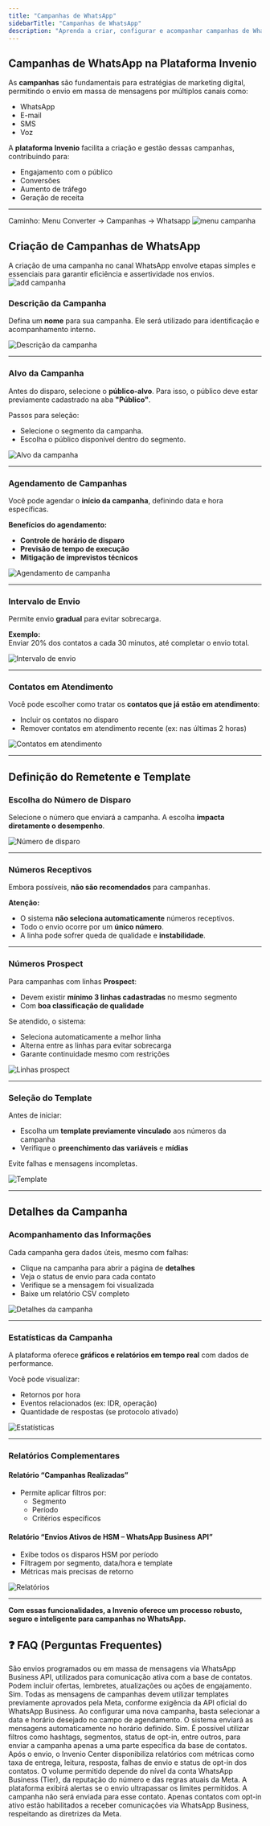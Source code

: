 ```yaml
---
title: "Campanhas de WhatsApp"
sidebarTitle: "Campanhas de WhatsApp"
description: "Aprenda a criar, configurar e acompanhar campanhas de WhatsApp na plataforma Invenio."
---
```


##  Campanhas de WhatsApp na Plataforma Invenio

As **campanhas** são fundamentais para estratégias de marketing digital, permitindo o envio em massa de mensagens por múltiplos canais como:

- WhatsApp
- E-mail
- SMS
- Voz

A **plataforma Invenio** facilita a criação e gestão dessas campanhas, contribuindo para:

- Engajamento com o público
- Conversões
- Aumento de tráfego
- Geração de receita

---
Caminho: Menu Converter -> Campanhas -> Whatsapp
![menu campanha](https://robbublob.blob.core.windows.net/docs/campwhatsapp.png)

##  Criação de Campanhas de WhatsApp

A criação de uma campanha no canal WhatsApp envolve etapas simples e essenciais para garantir eficiência e assertividade nos envios.
![add campanha](https://robbublob.blob.core.windows.net/docs/addcamp.png)

###  Descrição da Campanha

Defina um **nome** para sua campanha. Ele será utilizado para identificação e acompanhamento interno.

![Descrição da campanha](https://robbublob.blob.core.windows.net/docs/desccamp.png)

---

###  Alvo da Campanha

Antes do disparo, selecione o **público-alvo**. Para isso, o público deve estar previamente cadastrado na aba **"Público"**.

Passos para seleção:

- Selecione o segmento da campanha.
- Escolha o público disponível dentro do segmento.

![Alvo da campanha](https://robbublob.blob.core.windows.net/docs/alvocamp.png)

---

###  Agendamento de Campanhas

Você pode agendar o **início da campanha**, definindo data e hora específicas.

**Benefícios do agendamento:**

-  **Controle de horário de disparo**  
-  **Previsão de tempo de execução**  
-  **Mitigação de imprevistos técnicos**

![Agendamento de campanha](https://robbublob.blob.core.windows.net/docs/agendacamp.png)

---

###  Intervalo de Envio

Permite envio **gradual** para evitar sobrecarga.

**Exemplo:**  
Enviar 20% dos contatos a cada 30 minutos, até completar o envio total.

![Intervalo de envio](https://robbublob.blob.core.windows.net/docs/intervaloenvio.png)

---

###  Contatos em Atendimento

Você pode escolher como tratar os **contatos que já estão em atendimento**:

- Incluir os contatos no disparo
- Remover contatos em atendimento recente (ex: nas últimas 2 horas)

![Contatos em atendimento](https://robbublob.blob.core.windows.net/docs/contatoatend1.png)

---

##  Definição do Remetente e Template

###  Escolha do Número de Disparo

Selecione o número que enviará a campanha. A escolha **impacta diretamente o desempenho**.

![Número de disparo](https://robbublob.blob.core.windows.net/docs/remetentemensag.png)

---

###  Números Receptivos

Embora possíveis, **não são recomendados** para campanhas.

**Atenção:**

- O sistema **não seleciona automaticamente** números receptivos.
- Todo o envio ocorre por um **único número**.
- A linha pode sofrer queda de qualidade e **instabilidade**.

---

###  Números Prospect

Para campanhas com linhas **Prospect**:

- Devem existir **mínimo 3 linhas cadastradas** no mesmo segmento
- Com **boa classificação de qualidade**

Se atendido, o sistema:

- Seleciona automaticamente a melhor linha
- Alterna entre as linhas para evitar sobrecarga
- Garante continuidade mesmo com restrições

![Linhas prospect](https://robbublob.blob.core.windows.net/docs/prospect.jpeg)

---

###  Seleção do Template

Antes de iniciar:

- Escolha um **template previamente vinculado** aos números da campanha
- Verifique o **preenchimento das variáveis** e **mídias**

Evite falhas e mensagens incompletas.

![Template](https://robbublob.blob.core.windows.net/docs/changelog/selecaotemplate.png)

---

##  Detalhes da Campanha

###  Acompanhamento das Informações

Cada campanha gera dados úteis, mesmo com falhas:

- Clique na campanha para abrir a página de **detalhes**
- Veja o status de envio para cada contato
- Verifique se a mensagem foi visualizada
- Baixe um relatório CSV completo

![Detalhes da campanha](https://robbublob.blob.core.windows.net/docs/detcampanha.png)

---

###  Estatísticas da Campanha

A plataforma oferece **gráficos e relatórios em tempo real** com dados de performance.

Você pode visualizar:

- Retornos por hora
- Eventos relacionados (ex: IDR, operação)
- Quantidade de respostas (se protocolo ativado)

![Estatísticas](https://robbublob.blob.core.windows.net/docs/estatisticacamp.jpeg)

---

###  Relatórios Complementares

####  Relatório “Campanhas Realizadas”

- Permite aplicar filtros por:
  - Segmento
  - Período
  - Critérios específicos

####  Relatório “Envios Ativos de HSM – WhatsApp Business API”

- Exibe todos os disparos HSM por período
- Filtragem por segmento, data/hora e template
- Métricas mais precisas de retorno

![Relatórios](https://robbublob.blob.core.windows.net/docs/relativoshsm.png)

---

 **Com essas funcionalidades, a Invenio oferece um processo robusto, seguro e inteligente para campanhas no WhatsApp.**

## ❓ FAQ (Perguntas Frequentes)

<AccordionGroup>

<Accordion title="O que são campanhas de WhatsApp no Invenio Center?">
São envios programados ou em massa de mensagens via WhatsApp Business API, utilizados para comunicação ativa com a base de contatos. Podem incluir ofertas, lembretes, atualizações ou ações de engajamento.
</Accordion>

<Accordion title="É necessário usar templates aprovados pela Meta?">
Sim. Todas as mensagens de campanhas devem utilizar templates previamente aprovados pela Meta, conforme exigência da API oficial do WhatsApp Business.
</Accordion>

<Accordion title="Como agendar uma campanha para envio futuro?">
Ao configurar uma nova campanha, basta selecionar a data e horário desejado no campo de agendamento. O sistema enviará as mensagens automaticamente no horário definido.
</Accordion>

<Accordion title="Posso segmentar o público da campanha?">
Sim. É possível utilizar filtros como hashtags, segmentos, status de opt-in, entre outros, para enviar a campanha apenas a uma parte específica da base de contatos.
</Accordion>

<Accordion title="Como acompanho os resultados da campanha?">
Após o envio, o Invenio Center disponibiliza relatórios com métricas como taxa de entrega, leitura, resposta, falhas de envio e status de opt-in dos contatos.
</Accordion>

<Accordion title="Quantas mensagens posso enviar por campanha?">
O volume permitido depende do nível da conta WhatsApp Business (Tier), da reputação do número e das regras atuais da Meta. A plataforma exibirá alertas se o envio ultrapassar os limites permitidos.
</Accordion>

<Accordion title="O que acontece se um contato não tiver opt-in ativo?">
A campanha não será enviada para esse contato. Apenas contatos com opt-in ativo estão habilitados a receber comunicações via WhatsApp Business, respeitando as diretrizes da Meta.
</Accordion>

</AccordionGroup>

